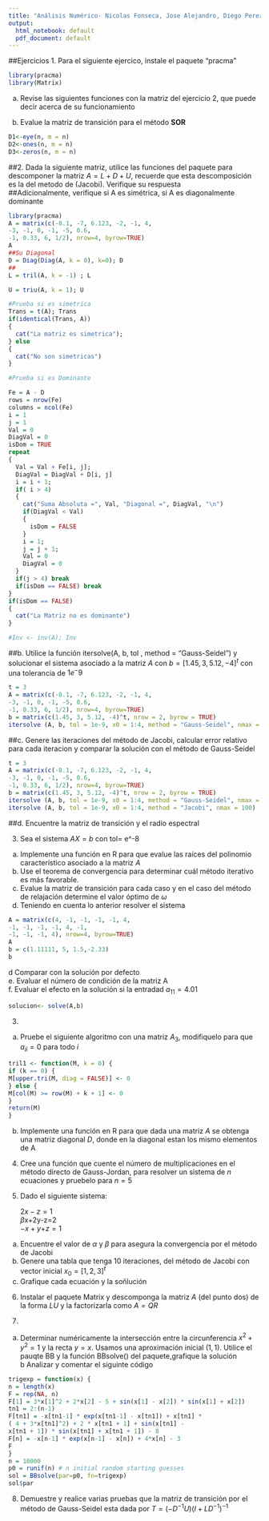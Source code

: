 ---
title: "Análisis Numérico- Nicolas Fonseca, Jose Alejandro, Diego Perez, Juan Amorocho"
output:
  html_notebook: default
  pdf_document: default
---
##Ejercicios
1. Para el siguiente ejercico, instale el paquete "pracma"   
```{r}
library(pracma)
library(Matrix)
```

a. Revise las siguientes funciones con la matriz del ejercicio 2, que puede decir acerca de su funcionamiento 


b. Evalue la matriz de transición para el método $\textbf{SOR}$  
```{r,echo=T}
D1<-eye(n, m = n)
D2<-ones(n, m = n)
D3<-zeros(n, m = n)
```
##2. Dada la siguiente matriz, utilice las funciones del paquete para descomponer la matriz $A=L+D+U$, recuerde que esta descomposición es la del metodo de (Jacobi). Verifique su respuesta    
##Adicionalmente, verifique si A es simétrica, si A es diagonalmente dominante
```{r, echo=FALSE}

library(pracma)
A = matrix(c(-8.1, -7, 6.123, -2, -1, 4,
-3, -1, 0, -1, -5, 0.6,
-1, 0.33, 6, 1/2), nrow=4, byrow=TRUE)
A
##Su Diagonal
D = Diag(Diag(A, k = 0), k=0); D
##
L = tril(A, k = -1) ; L

U = triu(A, k = 1); U

#Prueba si es simetrica
Trans = t(A); Trans
if(identical(Trans, A))
{
  cat("La matriz es simetrica");
} else
{
  cat("No son simetricas")
}

#Prueba si es Dominante

Fe = A - D
rows = nrow(Fe)
columns = ncol(Fe)
i = 1
j = 1
Val = 0
DiagVal = 0
isDom = TRUE
repeat
{
  Val = Val + Fe[i, j];
  DiagVal = DiagVal + D[i, j]
  i = i + 1;
  if( i > 4)
  {
    cat("Suma Absoluta =", Val, "Diagonal =", DiagVal, "\n")
    if(DiagVal < Val)
    {
      isDom = FALSE
    }
    i = 1;
    j = j + 1;
    Val = 0
    DiagVal = 0
  }
  if(j > 4) break
  if(isDom == FALSE) break
}
if(isDom == FALSE)
{
  cat("La Matriz no es dominante")
}

#Inv <- inv(A); Inv

```
##b. Utilice la función itersolve(A, b, tol , method = "Gauss-Seidel") y solucionar el sistema asociado a la matriz $A$ con $b=[1.45,3,5.12,-4]^{t}$ con una tolerancia de $1e^-9$

```{r}
t = 3
A = matrix(c(-8.1, -7, 6.123, -2, -1, 4,
-3, -1, 0, -1, -5, 0.6,
-1, 0.33, 6, 1/2), nrow=4, byrow=TRUE)
b = matrix(c(1.45, 3, 5.12, -4)^t, nrow = 2, byrow = TRUE)
itersolve (A, b, tol = 1e-9, x0 = 1:4, method = "Gauss-Seidel", nmax = 100)

```


##c. Genere las iteraciones del método de Jacobi, calcular error relativo para cada iteracion y comparar la solución con el método de Gauss-Seidel 


```{r}
t = 3
A = matrix(c(-8.1, -7, 6.123, -2, -1, 4,
-3, -1, 0, -1, -5, 0.6,
-1, 0.33, 6, 1/2), nrow=4, byrow=TRUE)
b = matrix(c(1.45, 3, 5.12, -4)^t, nrow = 2, byrow = TRUE)
itersolve (A, b, tol = 1e-9, x0 = 1:4, method = "Gauss-Seidel", nmax = 100)
itersolve (A, b, tol = 1e-9, x0 = 1:4, method = "Jacobi", nmax = 100)

```

##d. Encuentre la matriz de transición y el radio espectral   



3. Sea el sistema $AX=b$ con tol= e^-8  
 a. Implemente una función en R para que evalue las raíces del polinomio característico asociado a la matriz $A$  
 b. Use el teorema de convergencia para determinar cuál método iterativo es más favorable.  
 c. Evalue la matriz de transición para cada caso y en el caso del método de relajación determine el valor óptimo de $\omega$  
 d. Teniendo en cuenta lo anterior resolver el sistema  

```{r, echo=T}
A = matrix(c(4, -1, -1, -1, -1, 4,
-1, -1, -1, -1, 4, -1,
-1, -1, -1, 4), nrow=4, byrow=TRUE)
A
b = c(1.11111, 5, 1.5,-2.33)
b
```
d Comparar con la solución por defecto   
e. Evaluar el número de condición de la matriz A  
f. Evaluar el efecto en la solución si la entradad $a_{11}=4.01$
```{r,echo=T}
solucion<- solve(A,b)

```
3. 
a. Pruebe el siguiente algoritmo con una matriz $A_{3}$, modifiquelo para que $a_{ii}=0$ para todo $i$
```{r, echo=T}
tril1 <- function(M, k = 0) {
if (k == 0) {
M[upper.tri(M, diag = FALSE)] <- 0
} else {
M[col(M) >= row(M) + k + 1] <- 0
}
return(M)
}
```
b. Implemente una función en R para que dada una matriz $A$ se obtenga una matriz diagonal $D$, donde en la diagonal estan los mismo elementos de A   

4. Cree una función que cuente el número de multiplicaciones en el método directo de Gauss-Jordan, para resolver un sistema de $n$ ecuaciones y pruebelo para $n=5$

5. Dado el siguiente sistema:

    $2x-z=1$                                                                                
    $\beta$x+2y-z=2                                                                         
    $-x+y+$\alpha$z=1$

a. Encuentre el valor de $\alpha$ y $\beta$ para asegura la convergencia por el método de Jacobi  
b. Genere una tabla que tenga 10 iteraciones, del método de Jacobi con vector inicial $x_{0}=[1,2,3]^t$  
c. Grafique cada ecuación y la soñlución   

6. Instalar el paquete Matrix y descomponga la matriz $A$ (del punto dos) de la forma $LU$ y la factorizarla como $A=QR$   

7.
a. Determinar numéricamente la intersección entre la circunferencia $x^2 + y^2 = 1$ y la recta $y = x$. Usamos una aproximación inicial $(1,1)$. Utilice el pauqte BB y  la función BBsolve() del paquete,grafique la solución  
b Analizar y comentar el siguinte código
```{r, echo=T}
trigexp = function(x) {
n = length(x)
F = rep(NA, n)
F[1] = 3*x[1]^2 + 2*x[2] - 5 + sin(x[1] - x[2]) * sin(x[1] + x[2])
tn1 = 2:(n-1)
F[tn1] = -x[tn1-1] * exp(x[tn1-1] - x[tn1]) + x[tn1] *
( 4 + 3*x[tn1]^2) + 2 * x[tn1 + 1] + sin(x[tn1] -
x[tn1 + 1]) * sin(x[tn1] + x[tn1 + 1]) - 8
F[n] = -x[n-1] * exp(x[n-1] - x[n]) + 4*x[n] - 3
F
}
n = 10000
p0 = runif(n) # n initial random starting guesses
sol = BBsolve(par=p0, fn=trigexp)
sol$par
```
8. Demuestre y realice varias pruebas que la matriz de transición por el método de Gauss-Seidel esta dada por $T=(-D^{-1}U)(I+LD^{-1})^{-1}$
